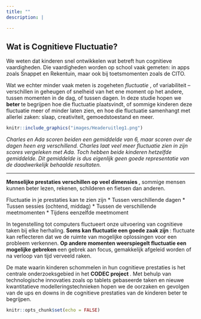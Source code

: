 ```yaml
---
title: ""
description: |

--- 
```


## Wat is Cognitieve Fluctuatie?

We weten dat kinderen snel ontwikkelen wat betreft hun cognitieve vaardigheden. Die vaardigheden worden op school vaak gemeten: in apps zoals Snappet en Rekentuin, maar ook bij toetsmomenten zoals de CITO. 

Wat we echter minder vaak meten is zogeheten <i> fluctuatie </i> , of variabiliteit – verschillen in geheugen of snelheid van het ene moment op het andere, tussen momenten in de dag, of tussen dagen. In deze studie hopen we <strong> beter </strong>  te begrijpen hoe die fluctuatie plaatsvindt, of sommige kinderen deze fluctuatie meer of minder laten zien, en hoe die fluctuatie samenhangt met allerlei zaken: slaap, creativiteit, gemoedstoestand en meer.


```r

knitr::include_graphics("images/Headeruitleg1.png")

```
<i>
Charles en Ada scoren beiden een gemiddelde van 6, maar scoren over de dagen heen erg verschillend. Charles laat veel meer fluctuatie zien in zijn scores vergeleken met Ada. Toch hebben beide kinderen hetzelfde gemiddelde. Dit gemiddelde is dus eigenlijk geen goede representatie van de daadwerkelijk behaalde resultaten.
</i>

--- 

<strong> Menselijke prestaties verschillen op veel dimensies </strong>, sommige mensen kunnen beter lezen, rekenen, schilderen en fietsen dan anderen. 

Fluctuatie in je prestaties kan te zien zijn 
* Tussen verschillende dagen 
* Tussen sessies (ochtend, middag)
* Tussen de verschillende meetmomenten
* Tijdens eenzelfde meetmoment

In tegenstelling tot computers fluctueert onze uitvoering van cognitieve taken bij elke herhaling. 
<strong> Soms kan fluctuatie een goede zaak zijn </strong>: fluctuate kan reflecteren dat we de ruimte van mogelijke oplossingen voor een probleem verkennen. 
<strong> Op andere momenten weerspiegelt fluctuatie een mogelijke gebreken </strong>een gebrek aan focus, gemakkelijk afgeleid worden of na verloop van tijd verveeld raken.

De mate waarin kinderen schommelen in hun cognitieve prestaties is het centrale onderzoeksgebied in het <strong> CODEC project </strong>. Met behulp van technologische innovaties zoals op tablets gebaseerde taken en nieuwe kwantitatieve modelleringstechnieken hopen we de oorzaken en gevolgen van de ups en downs in de cognitieve prestaties van de kinderen beter te begrijpen.




```r
knitr::opts_chunk$set(echo = FALSE)
```
